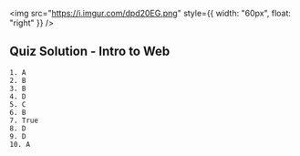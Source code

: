<img
  src="https://i.imgur.com/dpd20EG.png"
  style={{ width: "60px", float: "right" }}
/>
## Quiz Solution - Intro to Web

```
1. A
2. B
3. B
4. D
5. C
6. B
7. True
8. D
9. D
10. A
```
